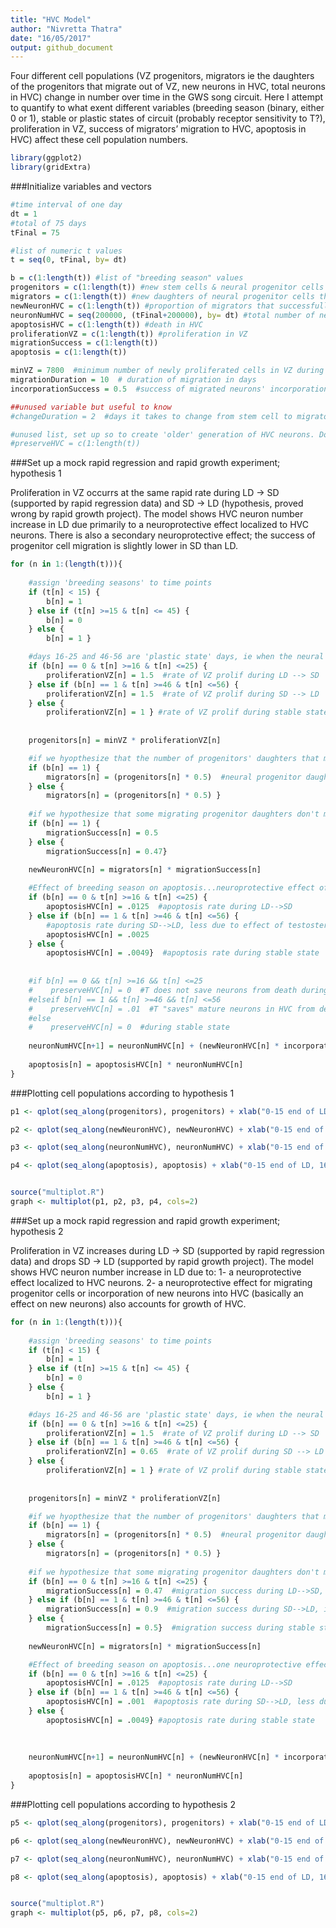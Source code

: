 ```yaml
---
title: "HVC Model"
author: "Nivretta Thatra"
date: "16/05/2017"
output: github_document
---
```


Four different cell populations (VZ progenitors, migrators ie the daughters of the progenitors that migrate out of VZ, new neurons in HVC, total neurons in HVC) change in number over time in the GWS song circuit. Here I attempt to quantify to what exent different variables (breeding season (binary, either 0 or 1), stable or plastic states of circuit (probably receptor sensitivity to T?), proliferation in VZ, success of migrators' migration to HVC, apoptosis in HVC) affect these cell population numbers.  

```r

library(ggplot2)
library(gridExtra)

```


###Initialize variables and vectors

```r

#time interval of one day
dt = 1
#total of 75 days
tFinal = 75

#list of numeric t values
t = seq(0, tFinal, by= dt)

b = c(1:length(t)) #list of "breeding season" values
progenitors = c(1:length(t)) #new stem cells & neural progenitor cells in VZ (express nestin)
migrators = c(1:length(t)) #new daughters of neural progenitor cells that have begun to migrate to HVC (express doublecortin)
newNeuronHVC = c(1:length(t)) #proportion of migrators that successfully get to HVC (express NeuN)
neuronNumHVC = seq(200000, (tFinal+200000), by= dt) #total number of neurons in HVC, with baseline 200,000
apoptosisHVC = c(1:length(t)) #death in HVC
proliferationVZ = c(1:length(t)) #proliferation in VZ
migrationSuccess = c(1:length(t))
apoptosis = c(1:length(t))

minVZ = 7800  #minimum number of newly proliferated cells in VZ during LD, taken from Reg I data
migrationDuration = 10  # duration of migration in days
incorporationSuccess = 0.5  #success of migrated neurons' incorporation

##unused variable but useful to know
#changeDuration = 2  #days it takes to change from stem cell to migrator that expresses doublecortin

#unused list, set up so to create 'older' generation of HVC neurons. Doesn't make much sense now
#preserveHVC = c(1:length(t))

```


###Set up a mock rapid regression and rapid growth experiment; hypothesis 1

Proliferation in VZ occurrs at the same rapid rate during LD -> SD (supported by rapid regression data) and SD -> LD (hypothesis, proved wrong by rapid growth project).
The model shows HVC neuron number increase in LD due primarily to a neuroprotective effect localized to HVC neurons. 
There is also a secondary neuroprotective effect; the success of progenitor cell migration is slightly lower in SD than LD.
```r
for (n in 1:(length(t))){ 
    
    #assign 'breeding seasons' to time points 
    if (t[n] < 15) { 
        b[n] = 1 
    } else if (t[n] >=15 & t[n] <= 45) { 
        b[n] = 0 
    } else {
        b[n] = 1 } 

    #days 16-25 and 46-56 are 'plastic state' days, ie when the neural circuitry is transitioning between seasons
    if (b[n] == 0 & t[n] >=16 & t[n] <=25) {
        proliferationVZ[n] = 1.5  #rate of VZ prolif during LD --> SD
    } else if (b[n] == 1 & t[n] >=46 & t[n] <=56) {
        proliferationVZ[n] = 1.5  #rate of VZ prolif during SD --> LD
    } else {
        proliferationVZ[n] = 1 } #rate of VZ prolif during stable state
    
    
    progenitors[n] = minVZ * proliferationVZ[n] 

    #if we hyopthesize that the number of progenitors' daughters that migrate out of VZ is affected by breeding season, we can test that here
    if (b[n] == 1) { 
        migrators[n] = (progenitors[n] * 0.5)  #neural progenitor daughters that migrate out during breeding condition
    } else {
        migrators[n] = (progenitors[n] * 0.5) }
    
    #if we hypothesize that some migrating progenitor daughters don't make it to HVC as a function of breeding season, we can test that here 
    if (b[n] == 1) { 
        migrationSuccess[n] = 0.5  
    } else {
        migrationSuccess[n] = 0.47}
    
    newNeuronHVC[n] = migrators[n] * migrationSuccess[n]  

    #Effect of breeding season on apoptosis...neuroprotective effect of T in breeding season is primarily found here
    if (b[n] == 0 & t[n] >=16 & t[n] <=25) {
        apoptosisHVC[n] = .0125  #apoptosis rate during LD-->SD   
    } else if (b[n] == 1 & t[n] >=46 & t[n] <=56) {
        #apoptosis rate during SD-->LD, less due to effect of testosterone
        apoptosisHVC[n] = .0025  
    } else {
        apoptosisHVC[n] = .0049}  #apoptosis rate during stable state
    
    
    #if b[n] == 0 && t[n] >=16 && t[n] <=25
    #    preserveHVC[n] = 0  #T does not save neurons from death during LD-->SD   
    #elseif b[n] == 1 && t[n] >=46 && t[n] <=56
    #    preserveHVC[n] = .01  #T "saves" mature neurons in HVC from death during SD --> LD 
    #else
    #    preserveHVC[n] = 0  #during stable state
    
    neuronNumHVC[n+1] = neuronNumHVC[n] + (newNeuronHVC[n] * incorporationSuccess) - (apoptosisHVC[n] * neuronNumHVC[n]) 
    
    apoptosis[n] = apoptosisHVC[n] * neuronNumHVC[n] 
}

```

###Plotting cell populations according to hypothesis 1

```r

p1 <- qplot(seq_along(progenitors), progenitors) + xlab("0-15 end of LD, 16-45 SD, 46-75 LD") + ylab("number of progenitors in VZ")

p2 <- qplot(seq_along(newNeuronHVC), newNeuronHVC) + xlab("0-15 end of LD, 16-45 SD, 46-75 LD") + ylab("HVC New Neuron Number")

p3 <- qplot(seq_along(neuronNumHVC), neuronNumHVC) + xlab("0-15 end of LD, 16-45 SD, 46-75 LD") + ylab("HVC Total Neuron Number")

p4 <- qplot(seq_along(apoptosis), apoptosis) + xlab("0-15 end of LD, 16-45 SD, 46-75 LD") + ylab("Density of Cell Death in HVC")


source("multiplot.R")
graph <- multiplot(p1, p2, p3, p4, cols=2)


```

###Set up a mock rapid regression and rapid growth experiment; hypothesis 2

Proliferation in VZ increases during LD -> SD (supported by rapid regression data) and drops SD -> LD (supported by rapid growth project).
The model shows HVC neuron number increase in LD due to: 
1- a neuroprotective effect localized to HVC neurons. 
2- a neuroprotective effect for migrating progenitor cells or incorporation of new neurons into HVC (basically an effect on new neurons) also accounts for growth of HVC.
```r
for (n in 1:(length(t))){ 
    
    #assign 'breeding seasons' to time points 
    if (t[n] < 15) { 
        b[n] = 1 
    } else if (t[n] >=15 & t[n] <= 45) { 
        b[n] = 0 
    } else {
        b[n] = 1 } 

    #days 16-25 and 46-56 are 'plastic state' days, ie when the neural circuitry is transitioning between seasons
    if (b[n] == 0 & t[n] >=16 & t[n] <=25) {
        proliferationVZ[n] = 1.5  #rate of VZ prolif during LD --> SD
    } else if (b[n] == 1 & t[n] >=46 & t[n] <=56) {
        proliferationVZ[n] = 0.65  #rate of VZ prolif during SD --> LD
    } else {
        proliferationVZ[n] = 1 } #rate of VZ prolif during stable state
    
    
    progenitors[n] = minVZ * proliferationVZ[n] 

    #if we hyopthesize that the number of progenitors' daughters that migrate out of VZ is affected by breeding season, we can test that here
    if (b[n] == 1) { 
        migrators[n] = (progenitors[n] * 0.5)  #neural progenitor daughters that migrate out during breeding condition
    } else {
        migrators[n] = (progenitors[n] * 0.5) }
    
    #if we hypothesize that some migrating progenitor daughters don't make it to HVC as a function of plastic v stable sates, we can test that here
    if (b[n] == 0 & t[n] >=16 & t[n] <=25) {
        migrationSuccess[n] = 0.47  #migration success during LD-->SD, decreased slightly due to loss of T   
    } else if (b[n] == 1 & t[n] >=46 & t[n] <=56) {
        migrationSuccess[n] = 0.9  #migration success during SD-->LD, increased due to effect of testosterone
    } else {
        migrationSuccess[n] = 0.5}  #migration success during stable state
    
    newNeuronHVC[n] = migrators[n] * migrationSuccess[n]  

    #Effect of breeding season on apoptosis...one neuroprotective effect of T 
    if (b[n] == 0 & t[n] >=16 & t[n] <=25) {
        apoptosisHVC[n] = .0125  #apoptosis rate during LD-->SD   
    } else if (b[n] == 1 & t[n] >=46 & t[n] <=56) {
        apoptosisHVC[n] = .001  #apoptosis rate during SD-->LD, less due to effect of testosterone
    } else {
        apoptosisHVC[n] = .0049} #apoptosis rate during stable state
    
  
    
    neuronNumHVC[n+1] = neuronNumHVC[n] + (newNeuronHVC[n] * incorporationSuccess) - (apoptosisHVC[n] * neuronNumHVC[n]) 
    
    apoptosis[n] = apoptosisHVC[n] * neuronNumHVC[n] 
}

```


###Plotting cell populations according to hypothesis 2

```r

p5 <- qplot(seq_along(progenitors), progenitors) + xlab("0-15 end of LD, 16-45 SD, 46-75 LD") + ylab("number of progenitors in VZ")

p6 <- qplot(seq_along(newNeuronHVC), newNeuronHVC) + xlab("0-15 end of LD, 16-45 SD, 46-75 LD") + ylab("HVC New Neuron Number")

p7 <- qplot(seq_along(neuronNumHVC), neuronNumHVC) + xlab("0-15 end of LD, 16-45 SD, 46-75 LD") + ylab("HVC Total Neuron Number")

p8 <- qplot(seq_along(apoptosis), apoptosis) + xlab("0-15 end of LD, 16-45 SD, 46-75 LD") + ylab("Density of Cell Death in HVC")


source("multiplot.R")
graph <- multiplot(p5, p6, p7, p8, cols=2)


```

